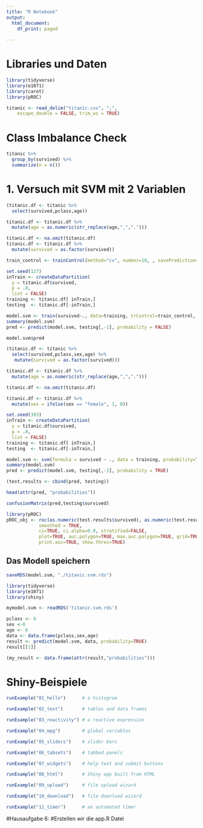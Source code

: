 ```yaml
---
title: "R Notebook"
output:
  html_document:
    df_print: paged
  
---
```


# Libraries und Daten
```r
library(tidyverse)
library(e1071)
library(caret)
library(pROC)
```

```r
titanic <- read_delim("titanic.csv", ";", 
    escape_double = FALSE, trim_ws = TRUE)
```

# Class Imbalance Check

```r
titanic %>%
  group_by(survived) %>%
  summarize(n = n())
```
# 1. Versuch mit SVM mit 2 Variablen

```r
(titanic.df <- titanic %>%
  select(survived,pclass,age))
```

```r
titanic.df <- titanic.df %>%
  mutate(age = as.numeric(str_replace(age,",",".")))
```

```r
titanic.df <- na.omit(titanic.df)
titanic.df <- titanic.df %>%
  mutate(survived = as.factor(survived))
```

```r
train_control <- trainControl(method="cv", number=10, , savePredictions = TRUE)
```


```r
set.seed(127)
inTrain <- createDataPartition(
  y = titanic.df$survived,
  p = .8,
  list = FALSE)
training <- titanic.df[ inTrain,]
testing  <- titanic.df[-inTrain,]
```

```r
model.svm <- train(survived~., data=training, trControl=train_control, method="svmLinear")
summary(model.svm)
pred <- predict(model.svm, testing[,-1], probability = FALSE)
```

```r
model.svm$pred
```
```r
(titanic.df <- titanic %>%
  select(survived,pclass,sex,age) %>%
   mutate(survived = as.factor(survived)))
```

```r
titanic.df <- titanic.df %>%
  mutate(age = as.numeric(str_replace(age,",",".")))
```

```r
titanic.df <- na.omit(titanic.df)
```

```r
titanic.df <- titanic.df %>%
  mutate(sex = ifelse(sex == "female", 1, 0))
```

```r
set.seed(393)
inTrain <- createDataPartition(
  y = titanic.df$survived,
  p = .8,
  list = FALSE)
training <- titanic.df[ inTrain,]
testing  <- titanic.df[-inTrain,]
```

```r
model.svm <- svm(formula = survived ~ ., data = training, probability=TRUE)
summary(model.svm)
pred <- predict(model.svm, testing[,-1], probability = TRUE)
```

```r
(test.results <- cbind(pred, testing))
```
```r
head(attr(pred, "probabilities"))
```

```r
confusionMatrix(pred,testing$survived)
```


```r
library(pROC)
pROC_obj <- roc(as.numeric(test.results$survived), as.numeric(test.results$pred),
            smoothed = TRUE,
            ci=TRUE, ci.alpha=0.9, stratified=FALSE,
            plot=TRUE, auc.polygon=TRUE, max.auc.polygon=TRUE, grid=TRUE,
            print.auc=TRUE, show.thres=TRUE)
```
## Das Modell speichern

```r
saveRDS(model.svm, "./titanic.svm.rds")
```


```r
library(tidyverse)
library(e1071)
library(shiny)
```


```r
mymodel.svm <- readRDS('titanic.svm.rds')
```

```r
pclass <- 6
sex <-0
age <- 6
data <- data.frame(pclass,sex,age)
result <- predict(model.svm, data, probability=TRUE)
result[[1]]
```


```r
(my_result <- data.frame(attr(result,"probabilities")))
```

# Shiny-Beispiele

```r
runExample("01_hello")      # a histogram
```
```r
runExample("02_text")       # tables and data frames
```

```r
runExample("03_reactivity") # a reactive expression
```

```r
runExample("04_mpg")        # global variables
```

```r
runExample("05_sliders")    # slider bars
```

```r
runExample("06_tabsets")    # tabbed panels
```

```r
runExample("07_widgets")    # help text and submit buttons
```

```r
runExample("08_html")       # Shiny app built from HTML
```

```r
runExample("09_upload")     # file upload wizard
```

```r
runExample("10_download")   # file download wizard
```

```r
runExample("11_timer")      # an automated timer
```

#Hausaufgabe 6:
#Erstellen wir die app.R Datei

